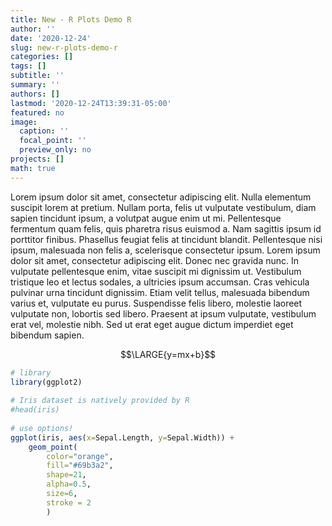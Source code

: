 ```yaml
---
title: New - R Plots Demo R
author: ''
date: '2020-12-24'
slug: new-r-plots-demo-r
categories: []
tags: []
subtitle: ''
summary: ''
authors: []
lastmod: '2020-12-24T13:39:31-05:00'
featured: no
image:
  caption: ''
  focal_point: ''
  preview_only: no
projects: []
math: true
---
```


Lorem ipsum dolor sit amet, consectetur adipiscing elit. Nulla elementum suscipit lorem at pretium. Nullam porta, felis ut vulputate vestibulum, diam sapien tincidunt ipsum, a volutpat augue enim ut mi. Pellentesque fermentum quam felis, quis pharetra risus euismod a. Nam sagittis ipsum id porttitor finibus. Phasellus feugiat felis at tincidunt blandit. Pellentesque nisi ipsum, malesuada non felis a, scelerisque consectetur ipsum. Lorem ipsum dolor sit amet, consectetur adipiscing elit. Donec nec gravida nunc. In vulputate pellentesque enim, vitae suscipit mi dignissim ut. Vestibulum tristique leo et lectus sodales, a ultricies ipsum accumsan. Cras vehicula pulvinar urna tincidunt dignissim. Etiam velit tellus, malesuada bibendum varius et, vulputate eu purus. Suspendisse felis libero, molestie laoreet vulputate non, lobortis sed libero. Praesent at ipsum vulputate, vestibulum erat vel, molestie nibh. Sed ut erat eget augue dictum imperdiet eget bibendum sapien.

$$\LARGE{y=mx+b}$$

```r
# library
library(ggplot2)
 
# Iris dataset is natively provided by R
#head(iris)
 
# use options!
ggplot(iris, aes(x=Sepal.Length, y=Sepal.Width)) + 
    geom_point(
        color="orange",
        fill="#69b3a2",
        shape=21,
        alpha=0.5,
        size=6,
        stroke = 2
        )
```
